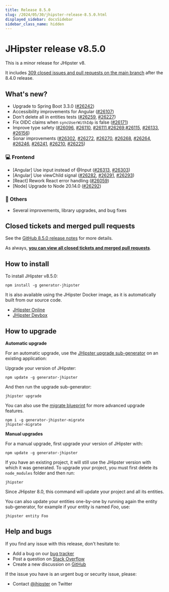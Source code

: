```yaml
---
title: Release 8.5.0
slug: /2024/05/30/jhipster-release-8.5.0.html
displayed_sidebar: docsSidebar
sidebar_class_name: hidden
---
```


# JHipster release v8.5.0

This is a minor release for JHipster v8. 

It includes [309 closed issues and pull requests on the main branch](https://github.com/jhipster/generator-jhipster/issues?q=is:closed+milestone:8.5.0) after the 8.4.0 release.

## What's new?

- Upgrade to Spring Boot 3.3.0 ([#26242](https://github.com/jhipster/generator-jhipster/pull/26242))
- Accessibility improvements for Angular ([#26107](https://github.com/jhipster/generator-jhipster/pull/26107))
- Don't delete all in entities tests ([#26259](https://github.com/jhipster/generator-jhipster/pull/26259), [#26227](https://github.com/jhipster/generator-jhipster/pull/26227))
- Fix OIDC claims when `syncUserWithIdp` is false ([#26171](https://github.com/jhipster/generator-jhipster/pull/26171))
- Improve type safety ([#26096](https://github.com/jhipster/generator-jhipster/pull/26096), [#26110](https://github.com/jhipster/generator-jhipster/pull/26110), [#26111](https://github.com/jhipster/generator-jhipster/pull/26111),[#26269](https://github.com/jhipster/generator-jhipster/pull/26269),[#26115](https://github.com/jhipster/generator-jhipster/pull/26115), [#26133](https://github.com/jhipster/generator-jhipster/pull/26133), [#26156](https://github.com/jhipster/generator-jhipster/pull/26156))
- Sonar improvements ([#26302](https://github.com/jhipster/generator-jhipster/pull/26302), [#26272](https://github.com/jhipster/generator-jhipster/pull/26272), [#26270](https://github.com/jhipster/generator-jhipster/pull/26270), [#26268](https://github.com/jhipster/generator-jhipster/pull/26268), [#26264](https://github.com/jhipster/generator-jhipster/pull/26264), [#26246](https://github.com/jhipster/generator-jhipster/pull/26246), [#26241](https://github.com/jhipster/generator-jhipster/pull/26241), [#26210](https://github.com/jhipster/generator-jhipster/pull/26210), [#26225](https://github.com/jhipster/generator-jhipster/pull/26225))

### :computer: Frontend

- [Angular] Use input instead of @Input ([#26313](https://github.com/jhipster/generator-jhipster/pull/26313), [#26303](https://github.com/jhipster/generator-jhipster/pull/26303))
- [Angular] Use viewChild signal ([#26282](https://github.com/jhipster/generator-jhipster/pull/26282), [#26291](https://github.com/jhipster/generator-jhipster/pull/26291), [#26293](https://github.com/jhipster/generator-jhipster/pull/26293)) 
- [React] Rework React error handling ([#26059](https://github.com/jhipster/generator-jhipster/pull/26059))
- [Node] Upgrade to Node 20.14.0 ([#26292](https://github.com/jhipster/generator-jhipster/pull/26292))

### :scroll: Others

- Several improvements, library upgrades, and bug fixes 

## Closed tickets and merged pull requests

See the [GitHub 8.5.0 release notes](https://github.com/jhipster/generator-jhipster/releases/tag/v8.5.0) for more details.

As always, **[you can view all closed tickets and merged pull requests](https://github.com/jhipster/generator-jhipster/issues?q=is:closed+milestone:8.5.0)**.

## How to install

To install JHipster v8.5.0:

    npm install -g generator-jhipster

It is also available using the JHipster Docker image, as it is automatically built from our source code.

- [JHipster Online](https://start.jhipster.tech)
- [JHipster Devbox](https://github.com/jhipster/jhipster-devbox)

## How to upgrade

**Automatic upgrade**

For an automatic upgrade, use the [JHipster upgrade sub-generator](/upgrading-an-application/) on an existing application:

Upgrade your version of JHipster:

```
npm update -g generator-jhipster
```

And then run the upgrade sub-generator:

```
jhipster upgrade
```

You can also use the [migrate blueprint](https://github.com/jhipster/generator-jhipster-migrate) for more advanced upgrade features. 

```
npm i -g generator-jhipster-migrate
jhipster-migrate
```

**Manual upgrades**

For a manual upgrade, first upgrade your version of JHipster with:

```
npm update -g generator-jhipster
```

If you have an existing project, it will still use the JHipster version with which it was generated.
To upgrade your project, you must first delete its `node_modules` folder and then run:

```
jhipster
```

Since JHipster 8.0, this command will update your project and all its entities. 

You can also update your entities one-by-one by running again the entity sub-generator, for example if your entity is named _Foo_, use:

```
jhipster entity Foo
```

## Help and bugs

If you find any issue with this release, don't hesitate to:

- Add a bug on our [bug tracker](https://github.com/jhipster/generator-jhipster/issues?state=open)
- Post a question on [Stack Overflow](http://stackoverflow.com/tags/jhipster/info)
- Create a new discussion on [GitHub](https://github.com/jhipster/generator-jhipster/discussions)

If the issue you have is an urgent bug or security issue, please:

- Contact [@jhipster](https://twitter.com/jhipster) on Twitter
